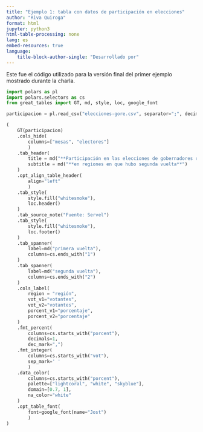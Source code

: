 ```yaml
---
title: "Ejemplo 1: tabla con datos de participación en elecciones"
author: "Riva Quiroga"
format: html
jupyter: python3
html-table-processing: none
lang: es
embed-resources: true
language: 
    title-block-author-single: "Desarrollado por"
---
```


Este fue el código utilizado para la versión final del primer ejemplo mostrado durante la charla. 

```python
import polars as pl
import polars.selectors as cs
from great_tables import GT, md, style, loc, google_font

participacion = pl.read_csv("elecciones-gore.csv", separator=";", decimal_comma=True)
```




```python
(
    GT(participacion)
    .cols_hide(
        columns=["mesas", "electores"]
        )
    .tab_header(
        title = md("**Participación en las elecciones de gobernadores regionales 2024**"),
        subtitle = md("**en regiones en que hubo segunda vuelta**")
    )
    .opt_align_table_header(
        align="left"
        )
    .tab_style(
        style.fill("whitesmoke"),
        loc.header()
    )
    .tab_source_note("Fuente: Servel")
    .tab_style(
        style.fill("whitesmoke"),
        loc.footer()
    )
    .tab_spanner(
        label=md("primera vuelta"),
        columns=cs.ends_with("1")
    )
    .tab_spanner(
        label=md("segunda vuelta"),
        columns=cs.ends_with("2")
    )
    .cols_label(
        region = "región",
        vot_v1="votantes",
        vot_v2="votantes",
        porcent_v1="porcentaje",
        porcent_v2="porcentaje"
    )
    .fmt_percent(
        columns=cs.starts_with("porcent"), 
        decimals=1, 
        dec_mark=",")
    .fmt_integer(
        columns=cs.starts_with("vot"), 
        sep_mark=' '
        )
    .data_color(
        columns=cs.starts_with("porcent"),
        palette=["lightcoral", "white", "skyblue"],
        domain=[0.7, 1],
        na_color="white"
    )
    .opt_table_font(
        font=google_font(name="Jost")
        )
)
```

